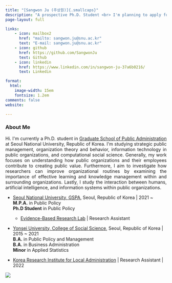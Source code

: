 ```yaml
---
title: "[Sangwon Ju (주상원)]{.smallcaps}"
description: "A prospective Ph.D. Student <br> I'm planning to apply for Public Affairs Ph.D programs in US, 2023-2024"
page-layout: full

links:
    - icon: mailbox2
      href: "mailto: sangwon.ju@snu.ac.kr"
      text: "E-mail: sangwon.ju@snu.ac.kr"
    - icon: github
      href: https://github.com/SangwonJu
      text: Github
    - icon: linkedin
      href: https://www.linkedin.com/in/sangwon-ju-37a6b0216/
      text: Linkedin

format:
  html:
    image-width: 15em
    fontsize: 1.2em
comments: false
website: 

---
```


::: column-page-inset
::: column-page-inset-left
```{=html}

<h3> <b> About Me </b> </h3>
<p align="justify">
Hi. I'm currently a Ph.D. student in <A href = "http://gspa.snu.ac.kr/en" target = "blank" > Graduate School of Public Administration</A> at Seoul National University, 
Republic of Korea. I'm studying strategic public management, organization theory and behavior, information technology in public organizations, and computational social science. Generally, my work focuses on understanding how public organizations and their employees contribute to creating public value. Furthermore, I aim to investigate how researchers can improve organizational routines by examining the importance of effective learning and knowledge management within and surrounding organizations. Lastly, I study the interaction between humans, artificial intelligence, and information systems within public organizations.
</p>
```
-   [Seoul National University, GSPA](http://gspa.snu.ac.kr/en), Seoul, Republic of Korea \| 2021 \~ \
    **M.P.A.** in Public Policy\
    **Ph.D Student** in Public Policy\

    -   [Evidence-Based Research Lab](https://sites.google.com/snu.ac.kr/bjkim20/lab) \| Research Assistant\

-   [Yonsei University, College of Social Science](https://yupa.yonsei.ac.kr/yupa_en/index.do), Seoul, Republic of Korea \| 2015 \~ 2021\
    **B.A.** in Public Policy and Management\
    **B.A.** in Business Administration\
    **Minor** in Applied Statistics\
-   [Korea Research Institute for Local Administration](https://www.krila.re.kr/eng) \| Research Assistant \| 2022
:::

::: {.column-margin .column-container}
![](%EC%A3%BC%EC%83%81%EC%9B%90%EB%8B%98.jpg){.rounded}
:::
:::
